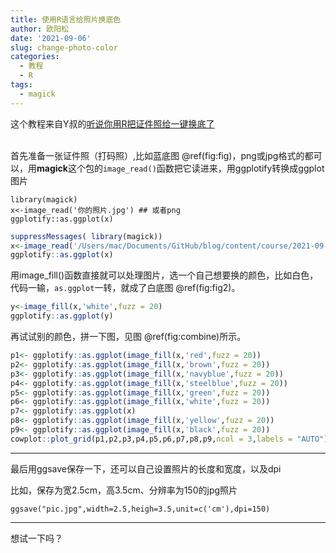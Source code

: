 ```yaml
---
title: 使用R语言给照片换底色
author: 欧阳松
date: '2021-09-06'
slug: change-photo-color
categories:
  - 教程
  - R
tags:
  - magick
---
```


这个教程来自Y叔的[听说你用R把证件照给一键换底了](https://mp.weixin.qq.com/s/ZX4iHCHeGvtfCBl5-v5GVw)

\
首先准备一张证件照（打码照）,比如蓝底图 \@ref(fig:fig)，png或jpg格式的都可以，用**magick**这个包的`image_read()`函数把它读进来，用ggplotify转换成ggplot图片

    library(magick)
    x<-image_read('你的照片.jpg') ## 或者png
    ggplotify::as.ggplot(x)

```r
suppressMessages( library(magick))
x<-image_read('/Users/mac/Documents/GitHub/blog/content/course/2021-09-06-使用r语言给照片换底色/photo.png')
ggplotify::as.ggplot(x)
```

用image_fill()函数直接就可以处理图片，选一个自己想要换的颜色，比如白色，代码一输，`as.ggplot`一转，就成了白底图 \@ref(fig:fig2)。

```r
y<-image_fill(x,'white',fuzz = 20)
ggplotify::as.ggplot(y)
```

再试试别的颜色，拼一下图，见图 \@ref(fig:combine)所示。

```r
p1<- ggplotify::as.ggplot(image_fill(x,'red',fuzz = 20))
p2<- ggplotify::as.ggplot(image_fill(x,'brown',fuzz = 20))
p3<- ggplotify::as.ggplot(image_fill(x,'navyblue',fuzz = 20))
p4<- ggplotify::as.ggplot(image_fill(x,'steelblue',fuzz = 20))
p5<- ggplotify::as.ggplot(image_fill(x,'green',fuzz = 20))
p6<- ggplotify::as.ggplot(image_fill(x,'white',fuzz = 20))
p7<- ggplotify::as.ggplot(x)
p8<- ggplotify::as.ggplot(image_fill(x,'yellow',fuzz = 20))
p9<- ggplotify::as.ggplot(image_fill(x,'black',fuzz = 20))
cowplot::plot_grid(p1,p2,p3,p4,p5,p6,p7,p8,p9,ncol = 3,labels = "AUTO")
```

---

最后用ggsave保存一下，还可以自己设置照片的长度和宽度，以及dpi

比如，保存为宽2.5cm，高3.5cm、分辨率为150的jpg照片

    ggsave("pic.jpg",width=2.5,heigh=3.5,unit=c('cm'),dpi=150)

---

想试一下吗？
